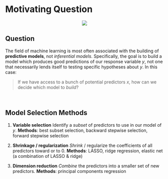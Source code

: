 # Motivating Question {.unnumbered}


<center>
<img src="images/MLDiagram2.jpg"/>
</center>




## Question {-}    

The field of machine learning is most often associated with the building of **predictive models**, not *inferential models*. Specifically, the goal is to build a model which produces good predictions of our response variable $y$, not one that necessarily lends itself to testing specific hypotheses about $y$. In this case:

> If we have access to a bunch of potential predictors $x$, how can we decide which model to *build*?    


\


## Model Selection Methods {-}

1. **Variable selection**
    Identify a *subset* of predictors to use in our model of $y$.
    **Methods**: best subset selection, backward stepwise selection, forward stepwise selection

2. **Shrinkage / regularization**
    *Shrink* / regularize the coefficients of all predictors toward or to 0.
    **Methods**: LASSO, ridge regression, elastic net (a combination of LASSO & ridge)

3. **Dimension reduction**
    *Combine* the predictors into a smaller set of new predictors.
    **Methods**: principal components regression


